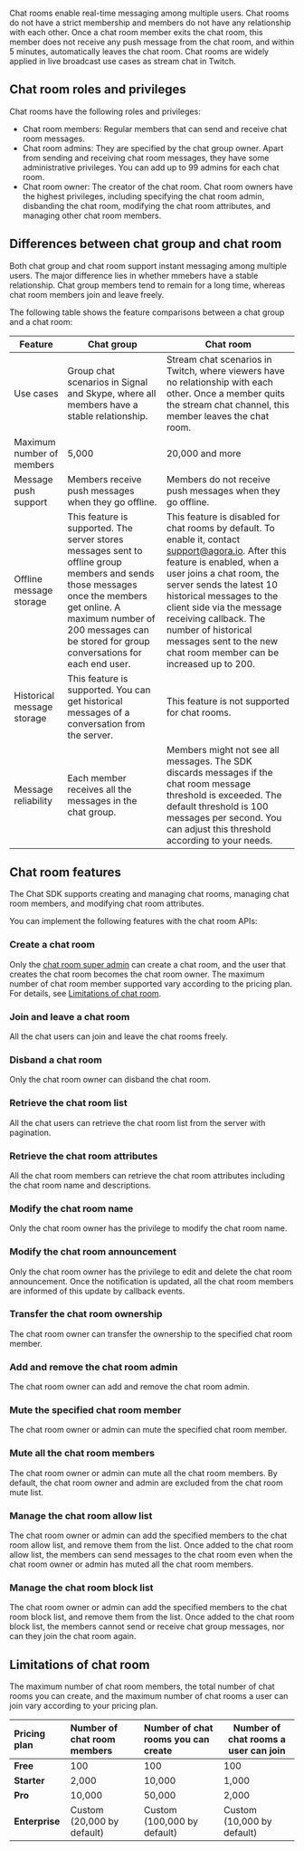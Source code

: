 
Chat rooms enable real-time messaging among multiple users. Chat rooms do not have a strict membership and members do not have any relationship with each other. Once a chat room member exits the chat room, this member does not receive any push message from the chat room, and within 5 minutes, automatically leaves the chat room. Chat rooms are widely applied in live broadcast use cases as stream chat in Twitch.

## Chat room roles and privileges

Chat rooms have the following roles and privileges:

- Chat room members: Regular members that can send and receive chat room messages. 
- Chat room admins: They are specified by the chat group owner. Apart from sending and receiving chat room messages, they have some administrative privileges. You can add up to 99 admins for each chat room.
- Chat room owner: The creator of the chat room. Chat room owners have the highest privileges, including specifying the chat room admin, disbanding the chat room, modifying the chat room attributes, and managing other chat room members.

## Differences between chat group and chat room

Both chat group and chat room support instant messaging among multiple users. The major difference lies in whether mmebers have a stable relationship. Chat group members tend to remain for a long time, whereas chat room members join and leave freely.

The following table shows the feature comparisons between a chat group and a chat room:

| Feature    | Chat group   | Chat room     |
| --- | --- | --- |
| Use cases  | Group chat scenarios in Signal and Skype, where all members have a stable relationship. | Stream chat scenarios in Twitch, where viewers have no relationship with each other. Once a member quits the stream chat channel, this member leaves the chat room.  |
| Maximum number of members | 5,000 | 20,000 and more  |
| Message push support | Members receive push messages when they go offline. | Members do not receive push messages when they go offline. |
| Offline message storage   | This feature is supported. The server stores messages sent to offline group members and sends those messages once the members get online. A maximum number of 200 messages can be stored for group conversations for each end user. | This feature is disabled for chat rooms by default. To enable it, contact [support@agora.io](mailto:support@agora.io). After this feature is enabled, when a user joins a chat room, the server sends the latest 10 historical messages to the client side via the message receiving callback. The number of historical messages sent to the new chat room member can be increased up to 200. |
| Historical message storage  | This feature is supported. You can get historical messages of a conversation from the server.   | This feature is not supported for chat rooms. |
| Message reliability | Each member receives all the messages in the chat group. | Members might not see all messages. The SDK discards messages if the chat room message threshold is exceeded. The default threshold is 100 messages per second. You can adjust this threshold according to your needs.  |

## Chat room features

The Chat SDK supports creating and managing chat rooms, managing chat room members, and modifying chat room attributes.

You can implement the following features with the chat room APIs:


### Create a chat room

Only the [chat room super admin](/agora-chat/restful-api/chatroom-management/manage-chatroom-admins#adding-a-chat-room-super-admin) can create a chat room, and the user that creates the chat room becomes the chat room owner. The maximum number of chat room member supported vary according to the pricing plan. For details, see [Limitations of chat room](#limitations).

### Join and leave a chat room

All the chat users can join and leave the chat rooms freely.

### Disband a chat room

Only the chat room owner can disband the chat room. 

### Retrieve the chat room list

All the chat users can retrieve the chat room list from the server with pagination.

### Retrieve the chat room attributes

All the chat room members can retrieve the chat room attributes including the chat room name and descriptions.

### Modify the chat room name

Only the chat room owner has the privilege to modify the chat room name.

### Modify the chat room announcement

Only the chat room owner has the privilege to edit and delete the chat room announcement. Once the notification is updated, all the chat room members are informed of this update by callback events.

### Transfer the chat room ownership

The chat room owner can transfer the ownership to the specified chat room member.

### Add and remove the chat room admin

The chat room owner can add and remove the chat room admin.

### Mute the specified chat room member

The chat room owner or admin can mute the specified chat room member.

### Mute all the chat room members

The chat room owner or admin can mute all the chat room members. By default, the chat room owner and admin are excluded from the chat room mute list.

### Manage the chat room allow list

The chat room owner or admin can add the specified members to the chat room allow list, and remove them from the list. Once added to the chat room allow list, the members can send messages to the chat room even when the chat room owner or admin has muted all the chat room members.

### Manage the chat room block list

The chat room owner or admin can add the specified members to the chat room block list, and remove them from the list. Once added to the chat room block list, the members cannot send or receive chat group messages, nor can they join the chat room again.


<a name="limitations"></a>

## Limitations of chat room

The maximum number of chat room members, the total number of chat rooms you can create, and the maximum number of chat rooms a user can join vary according to your pricing plan.

| Pricing plan   | Number of chat room members   | Number of chat rooms you can create | Number of chat rooms a user can join |
| :--------- | :------------- | :----------- | ------------------ |
| **Free**       | 100            | 100          | 100                |
| **Starter**    | 2,000          | 10,000       | 1,000              |
| **Pro**        | 10,000         | 50,000       | 2,000              |
| **Enterprise** | Custom (20,000 by default) | Custom (100,000 by default)      | Custom (10,000 by default)             |